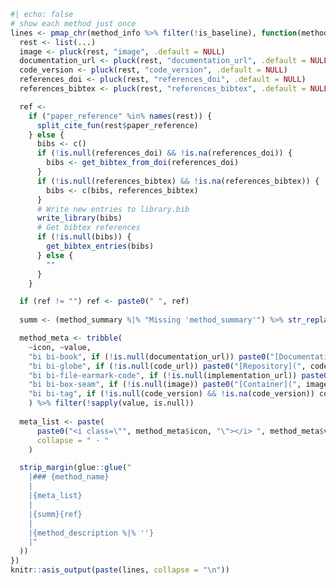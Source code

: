 ```r
#| echo: false
# show each method just once
lines <- pmap_chr(method_info %>% filter(!is_baseline), function(method_name, method_summary, method_description, code_url, implementation_url, ...) {
  rest <- list(...)
  image <- pluck(rest, "image", .default = NULL)
  documentation_url <- pluck(rest, "documentation_url", .default = NULL)
  code_version <- pluck(rest, "code_version", .default = NULL)
  references_doi <- pluck(rest, "references_doi", .default = NULL)
  references_bibtex <- pluck(rest, "references_bibtex", .default = NULL)

  ref <-
    if ("paper_reference" %in% names(rest)) {
      split_cite_fun(rest$paper_reference)
    } else {
      bibs <- c()
      if (!is.null(references_doi) && !is.na(references_doi)) {
        bibs <- get_bibtex_from_doi(references_doi)
      }
      if (!is.null(references_bibtex) && !is.na(references_bibtex)) {
        bibs <- c(bibs, references_bibtex)
      }
      # Write new entries to library.bib
      write_library(bibs)
      # Get bibtex references
      if (!is.null(bibs)) {
        get_bibtex_entries(bibs)
      } else {
        ""
      }
    }

  if (ref != "") ref <- paste0(" ", ref)
  
  summ <- (method_summary %|% "Missing 'method_summary'") %>% str_replace_all("\\n", " ") %>% str_replace_all("\\. *$", "")

  method_meta <- tribble(
    ~icon, ~value,
    "bi bi-book", if (!is.null(documentation_url)) paste0("[Documentation](", documentation_url, ")") else NULL,
    "bi bi-globe", if (!is.null(code_url)) paste0("[Repository](", code_url, ")") else NULL,
    "bi bi-file-earmark-code", if (!is.null(implementation_url)) paste0("[Source Code](", implementation_url, ")") else NULL,
    "bi bi-box-seam", if (!is.null(image)) paste0("[Container](", image, ")") else NULL,
    "bi bi-tag", if (!is.null(code_version) && !is.na(code_version)) code_version else NULL,
    ) %>% filter(!sapply(value, is.null))
  
  meta_list <- paste(
      paste0("<i class=\"", method_meta$icon, "\"></i> ", method_meta$value),
      collapse = " · "
    )

  strip_margin(glue::glue("
    |### {method_name}
    |
    |{meta_list}
    |
    |{summ}{ref}
    |
    |{method_description %|% ''}
    |"
  ))
})
knitr::asis_output(paste(lines, collapse = "\n"))
```
